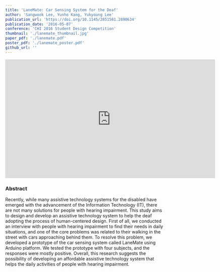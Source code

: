 ```yaml
---
title: 'LaneMate: Car Sensing System for the Deaf'
author: 'Sangwook Lee, Yunho Kang, Yukyoung Lee'
publication_url: 'https://doi.org/10.1145/2851581.2890634'
publication_date: '2016-05-07'
conference: 'CHI 2016 Student Design Competition'
thumbnail: './lanemate_thumbnail.jpg'
paper_pdf: './lanemate.pdf'
poster_pdf: './lanemate_poster.pdf'
github_url: ''
---
```


<iframe
  width='665'
  height='375'
  src='https://www.youtube.com/embed/n4JCBWsTy7M'
  title='YouTube video player'
  frameborder='0'
  allow='accelerometer; autoplay; clipboard-write; encrypted-media; gyroscope; picture-in-picture'
  allowfullscreen
></iframe>

### Abstract

Recently, while many assistive technology systems for the disabled have emerged with the advancement of the Information Technology (IT), there are not many solutions for people with hearing impairment. This study aims to design and develop an assistive technology system to help the deaf adopting the process of human-centered design. First of all, we conducted an interview with people with hearing impairment to find their needs in daily situations, and one of the core problems was related to their walking in the street with cars approaching behind them. To resolve this problem, we developed a prototype of the car sensing system called LaneMate using Arduino platform. We tested the prototype with four subjects, and the responses were mostly positive. Overall, this research suggests the possibility of developing an affordable assistive technology system that helps the daily activities of people with hearing impairment.
